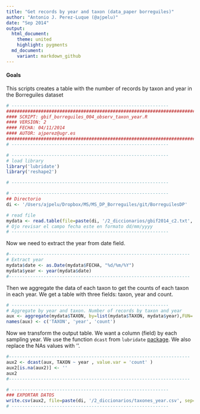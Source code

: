 ```yaml
---
title: "Get records by year and taxon (data_paper borreguiles)"
author: "Antonio J. Perez-Luque (@ajpelu)"
date: "Sep 2014"
output:
  html_document:
    theme: united
    highlight: pygments
  md_document:
    variant: markdown_github
---
```

#### Goals 
This scripts creates a table with the number of records by taxon and year in the Borreguiles dataset 

```r
# -----------------------------------------------------------
#############################################################################
#### SCRIPT: gbif_borreguiles_004_observ_taxon_year.R                    ####
#### VERSION: 2                                                          ####
#### FECHA: 04/11/2014                                                   ####
#### AUTOR: ajperez@ugr.es                                               ####
#############################################################################
# -----------------------------------------------------------
```

```r
# -----------------------------------------------------------
# load library
library('lubridate')
library('reshape2')

# -----------------------------------------------------------
```


```r
# -----------------------------------------------------------
## Directorio 
di <- '/Users/ajpelu/Dropbox/MS/MS_DP_Borreguiles/git/BorreguilesDP'

# read file
mydata <- read.table(file=paste(di, '/2_diccionarios/gbif2014_c2.txt', sep=''), header=TRUE, sep='\t')
# Ojo revisar el campo fecha este en formato dd/mm/yyyy 
# -----------------------------------------------------------
```

Now we need to extract the year from date field.  

```r
#--------------------------------------------------------------------
# Extract year 
mydata$date <- as.Date(mydata$FECHA, "%d/%m/%Y")
mydata$year <- year(mydata$date)
#--------------------------------------------------------------------
```

Then we aggregate the data of each taxon to get the counts of each taxon in each year. We get a table with three fields: taxon, year and count. 
```r
# -----------------------------------------------------------
# Aggregate by year and taxon. Number of records by taxon and year 
aux <- aggregate(mydata$TAXON, by=list(mydata$TAXON, mydata$year),FUN='length')
names(aux) <- c('TAXON', 'year', 'count')
```

Now we transform the output table. We want a column (field) by each sampling year. We use the function `dcast` from `lubridate` [package](http://cran.r-project.org/web/packages/lubridate/index.html). We also replace the NAs values with ''. 

```r
#--------------------------------------------------------------------
aux2 <- dcast(aux, TAXON ~ year , value.var = 'count' )
aux2[is.na(aux2)] <- ''
aux2  
#--------------------------------------------------------------------
```


```r
# -----------------------------------------------------------
### EXPORTAR DATOS
write.csv(aux2, file=paste(di, '/2_diccionarios/taxones_year.csv', sep=''), row.names=FALSE)
# -----------------------------------------------------------
```
